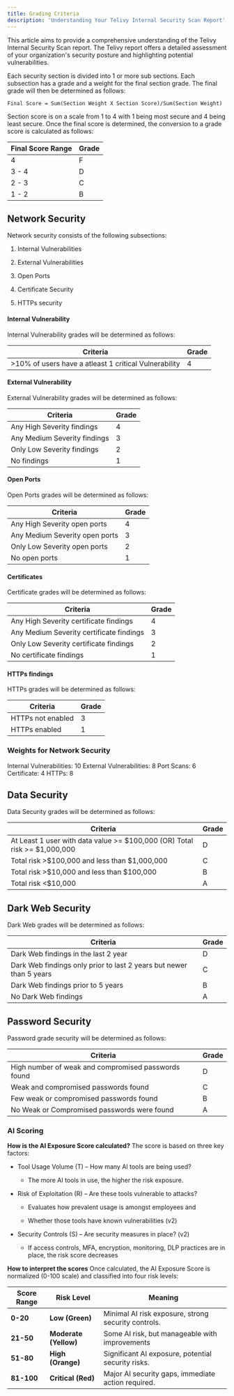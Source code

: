 ```yaml
---
title: Grading Criteria
description: 'Understanding Your Telivy Internal Security Scan Report'
---
```


This article aims to provide a comprehensive understanding of the Telivy Internal Security Scan report. The Telivy report offers a detailed assessment of your organization's security posture and highlighting potential vulnerabilities.

Each security section is divided into 1 or more sub sections. Each subsection has a grade and a weight for the final section grade. The final grade will then be determined as follows:

`Final Score = Sum(Section Weight X Section Score)/Sum(Section Weight)`

Section score is on a scale from 1 to 4 with 1 being most secure and 4 being least secure. Once the final score is determined, the conversion to a grade score is calculated as follows:

| Final Score Range | Grade |
| ----------------- | ----- |
| 4                 | F     |
| 3 - 4             | D     |
| 2 - 3             | C     |
| 1 - 2             | B     |

## Network Security

Network security consists of the following subsections:

1. Internal Vulnerabilities

2. External Vulnerabilities

3. Open Ports

4. Certificate Security

5. HTTPs security

#### Internal Vulnerability

Internal Vulnerability grades will be determined as follows:

| Criteria                                              | Grade |
| ----------------------------------------------------- | ----- |
| >10% of users have a atleast 1 critical Vulnerability | 4     |

#### External Vulnerability

External Vulnerability grades will be determined as follows:

| Criteria                     | Grade |
| ---------------------------- | ----- |
| Any High Severity findings   | 4     |
| Any Medium Severity findings | 3     |
| Only Low Severity findings   | 2     |
| No findings                  | 1     |

#### Open Ports

Open Ports grades will be determined as follows:

| Criteria                       | Grade |
| ------------------------------ | ----- |
| Any High Severity open ports   | 4     |
| Any Medium Severity open ports | 3     |
| Only Low Severity open ports   | 2     |
| No open ports                  | 1     |

#### Certificates

Certificate grades will be determined as follows:

| Criteria                                 | Grade |
| ---------------------------------------- | ----- |
| Any High Severity certificate findings   | 4     |
| Any Medium Severity certificate findings | 3     |
| Only Low Severity certificate findings   | 2     |
| No certificate findings                  | 1     |

#### HTTPs findings

HTTPs grades will be determined as follows:

| Criteria          | Grade |
| ----------------- | ----- |
| HTTPs not enabled | 3     |
| HTTPs enabled     | 1     |

### Weights for Network Security

Internal Vulnerabilities: 10
External Vulnerabilities: 8
Port Scans: 6
Certificate: 4
HTTPs: 8

## Data Security

Data Security grades will be determined as follows:

| Criteria                                                                  | Grade |
| ------------------------------------------------------------------------- | ----- |
| At Least 1 user with data value >= $100,000 (OR) Total risk >= $1,000,000 | D     |
| Total risk >$100,000 and less than $1,000,000                             | C     |
| Total risk >$10,000 and less than $100,000                                | B     |
| Total risk \<$10,000                                                      | A     |

## Dark Web Security

Dark Web grades will be determined as follows:

| Criteria                                                            | Grade |
| ------------------------------------------------------------------- | ----- |
| Dark Web findings in the last 2 year                                | D     |
| Dark Web findings only prior to last 2 years but newer than 5 years | C     |
| Dark Web findings prior to 5 years                                  | B     |
| No Dark Web findings                                                | A     |

## Password Security

Password grade security will be determined as follows:

| Criteria                                            | Grade |
| --------------------------------------------------- | ----- |
| High number of weak and compromised passwords found | D     |
| Weak and compromised passwords found                | C     |
| Few weak or compromised passwords found             | B     |
| No Weak or Compromised passwords were found         | A     |

### **AI Scoring**

**How is the AI Exposure Score calculated?**
The score is based on three key factors:

* Tool Usage Volume (T) – How many AI tools are being used?

  * The more AI tools in use, the higher the risk exposure.

* Risk of Exploitation (R) – Are these tools vulnerable to attacks?

  * Evaluates how prevalent usage is amongst employees and 

  * Whether those tools have known vulnerabilities (v2)

* Security Controls (S) – Are security measures in place? (v2)

  * If access controls, MFA, encryption, monitoring, DLP practices are in place, the risk score decreases

**How to interpret the scores**
Once calculated, the AI Exposure Score is normalized (0-100 scale) and classified into four risk levels:

| Score Range | Risk Level            | Meaning                                             |
| ----------- | --------------------- | --------------------------------------------------- |
| **0-20**    | **Low (Green)**       | Minimal AI risk exposure, strong security controls. |
| **21-50**   | **Moderate (Yellow)** | Some AI risk, but manageable with improvements      |
| **51-80**   | **High (Orange)**     | Significant AI exposure, potential security risks.  |
| **81-100**  | **Critical (Red)**    | Major AI security gaps, immediate action required.  |